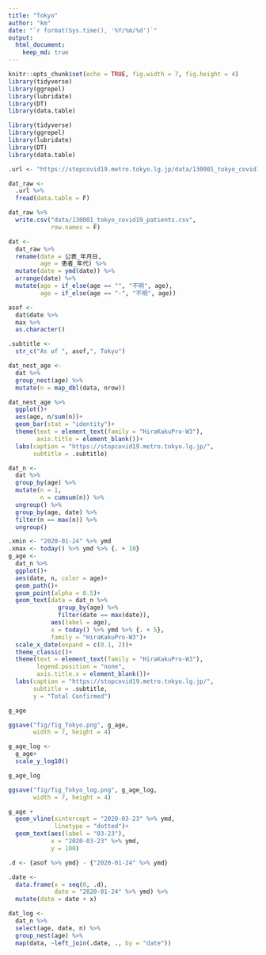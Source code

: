 ```yaml
---
title: "Tokyo"
author: "km"
date: "`r format(Sys.time(), '%Y/%m/%d')`"
output: 
  html_document:
    keep_md: true
---
```


```r
knitr::opts_chunk$set(echo = TRUE, fig.width = 7, fig.height = 4)
library(tidyverse)
library(ggrepel)
library(lubridate)
library(DT)
library(data.table)
```

```r
library(tidyverse)
library(ggrepel)
library(lubridate)
library(DT)
library(data.table)
```

```r
.url <- "https://stopcovid19.metro.tokyo.lg.jp/data/130001_tokyo_covid19_patients.csv"

dat_raw <- 
  .url %>% 
  fread(data.table = F)
```

```r
dat_raw %>% 
  write.csv("data/130001_tokyo_covid19_patients.csv",
            row.names = F)
```

```r
dat <-
  dat_raw %>% 
  rename(date = 公表_年月日,
         age = 患者_年代) %>% 
  mutate(date = ymd(date)) %>% 
  arrange(date) %>% 
  mutate(age = if_else(age == "", "不明", age),
         age = if_else(age == "-", "不明", age))

asof <- 
  dat$date %>% 
  max %>% 
  as.character()

.subtitle <- 
  str_c("As of ", asof,", Tokyo")

dat_nest_age <-
  dat %>% 
  group_nest(age) %>% 
  mutate(n = map_dbl(data, nrow))

dat_nest_age %>% 
  ggplot()+
  aes(age, n/sum(n))+
  geom_bar(stat = "identity")+
  theme(text = element_text(family = "HiraKakuPro-W3"),
        axis.title = element_blank())+
  labs(caption = "https://stopcovid19.metro.tokyo.lg.jp/",
       subtitle = .subtitle)

dat_n <-
  dat %>% 
  group_by(age) %>% 
  mutate(n = 1,
         n = cumsum(n)) %>% 
  ungroup() %>% 
  group_by(age, date) %>% 
  filter(n == max(n)) %>% 
  ungroup()

.xmin <- "2020-01-24" %>% ymd
.xmax <- today() %>% ymd %>% {. + 10}
g_age <-
  dat_n %>% 
  ggplot()+
  aes(date, n, color = age)+
  geom_path()+
  geom_point(alpha = 0.5)+
  geom_text(data = dat_n %>%
              group_by(age) %>% 
              filter(date == max(date)),
            aes(label = age), 
            x = today() %>% ymd %>% {. + 5},
            family = "HiraKakuPro-W3")+
  scale_x_date(expand = c(0.1, 2))+
  theme_classic()+
  theme(text = element_text(family = "HiraKakuPro-W3"),
        legend.position = "none",
        axis.title.x = element_blank())+
  labs(caption = "https://stopcovid19.metro.tokyo.lg.jp/",
       subtitle = .subtitle,
       y = "Total Confirmed")

g_age

ggsave("fig/fig_Tokyo.png", g_age,
       width = 7, height = 4)

g_age_log <-
  g_age+
  scale_y_log10()

g_age_log

ggsave("fig/fig_Tokyo_log.png", g_age_log,
       width = 7, height = 4)

```

```r
g_age + 
  geom_vline(xintercept = "2020-03-23" %>% ymd,
             linetype = "dotted")+
  geom_text(aes(label = "03-23"),
            x = "2020-03-23" %>% ymd,
            y = 100)
```


```r
.d <- {asof %>% ymd} - {"2020-01-24" %>% ymd}

.date <- 
  data.frame(x = seq(0, .d),
             date = "2020-01-24" %>% ymd) %>% 
  mutate(date = date + x)

dat_log <-
  dat_n %>% 
  select(age, date, n) %>% 
  group_nest(age) %>% 
  map(data, ~left_join(.date, ., by = "date"))
```